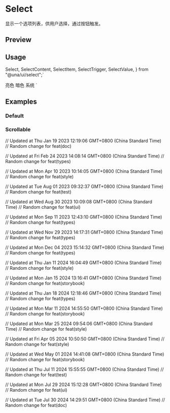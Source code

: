 


<Meta of={SelectStories} />

<RadixPrimitiveDocsButton name='select' />

# Select

显示一个选项列表，供用户选择，通过按钮触发。

## Preview

<Canvas of={SelectStories.Default} />

## Usage

  Select,
  SelectContent,
  SelectItem,
  SelectTrigger,
  SelectValue,
} from "@una/ui/select";`

  <SelectTrigger className="w-[180px]">
    <SelectValue placeholder="Theme" />
  </SelectTrigger>
  <SelectContent>
    <SelectItem value="light">亮色</SelectItem>
    <SelectItem value="dark">暗色</SelectItem>
    <SelectItem value="system">系统</SelectItem>
  </SelectContent>
</Select>`

<Source code={importCode} language='ts' dark />
<Source code={usageCode} language='tsx' dark />

## Examples

### Default

<Canvas of={SelectStories.Default} />

### Scrollable

<Canvas of={SelectStories.Scrollable} />

// Updated at Thu Jan 19 2023 12:19:06 GMT+0800 (China Standard Time)
// Random change for feat(doc)

// Updated at Fri Feb 24 2023 14:08:14 GMT+0800 (China Standard Time)
// Random change for feat(types)

// Updated at Mon Apr 10 2023 10:14:05 GMT+0800 (China Standard Time)
// Random change for feat(style)

// Updated at Tue Aug 01 2023 09:32:37 GMT+0800 (China Standard Time)
// Random change for feat(test)

// Updated at Wed Aug 30 2023 10:09:08 GMT+0800 (China Standard Time)
// Random change for feat(ui)

// Updated at Mon Sep 11 2023 12:43:10 GMT+0800 (China Standard Time)
// Random change for feat(types)

// Updated at Wed Nov 29 2023 14:17:31 GMT+0800 (China Standard Time)
// Random change for feat(types)

// Updated at Mon Dec 04 2023 15:14:32 GMT+0800 (China Standard Time)
// Random change for feat(types)

// Updated at Thu Jan 11 2024 16:04:49 GMT+0800 (China Standard Time)
// Random change for feat(style)

// Updated at Mon Jan 15 2024 13:16:41 GMT+0800 (China Standard Time)
// Random change for feat(storybook)

// Updated at Thu Jan 18 2024 12:18:46 GMT+0800 (China Standard Time)
// Random change for feat(types)

// Updated at Mon Mar 11 2024 14:55:50 GMT+0800 (China Standard Time)
// Random change for feat(storybook)

// Updated at Mon Mar 25 2024 09:54:06 GMT+0800 (China Standard Time)
// Random change for feat(style)

// Updated at Fri Apr 05 2024 10:50:50 GMT+0800 (China Standard Time)
// Random change for feat(style)

// Updated at Wed May 01 2024 14:41:08 GMT+0800 (China Standard Time)
// Random change for feat(storybook)

// Updated at Thu Jul 11 2024 15:55:55 GMT+0800 (China Standard Time)
// Random change for feat(test)

// Updated at Mon Jul 29 2024 15:12:28 GMT+0800 (China Standard Time)
// Random change for feat(ui)

// Updated at Tue Jul 30 2024 14:29:51 GMT+0800 (China Standard Time)
// Random change for feat(doc)
